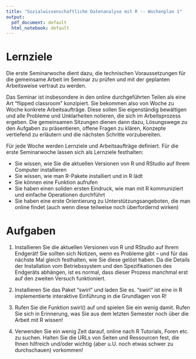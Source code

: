 ```yaml
---
title: "Sozialwissenschaftliche Datenanalyse mit R -- Wochenplan 1"
output:
  pdf_document: default
  html_notebook: default
---
```


# Lernziele 

Die erste Seminarwoche dient dazu, die technischen Voraussetzungen für die gemeinsame Arbeit im Seminar zu prüfen und mit der geplanten Arbeitsweise vertraut zu werden. 

Das Seminar ist insbesondere in den online durchgeführten Teilen als eine Art "flipped classroom" konzipiert. Sie bekommen also von Woche zu Woche konkrete Arbeitsaufträge. Diese sollen Sie eigenständig bewältigen und alle Probleme und Unklarheiten notieren, die sich im Arbeitsprozess ergeben. Die gemeinsamen Sitzungen dienen dann dazu, Lösungswege zu den Aufgaben zu präsentieren, offene Fragen zu klären, Konzepte vertiefend zu erläutern und die nächsten Schritte vorzubereiten. 

Für jede Woche werden Lernziele und Arbeitsaufträge definiert. Für die erste Seminarwoche lassen sich als Lernziele festhalten: 

- Sie wissen, wie Sie die aktuellen Versionen von R und RStudio auf Ihrem Computer installieren
- Sie wissen, wie man R-Pakete installiert und in R lädt
- Sie können eine Funktion aufrufen
- Sie haben einen soliden ersten Eindruck, wie man mit R kommuniziert und einfache Operationen durchführt
- Sie haben eine erste Orientierung zu Unterstützungsangeboten, die man online findet (auch wenn diese teilweise noch überfordernd wirken)

# Aufgaben 

1) Installieren Sie die aktuellen Versionen von R und RStudio auf Ihrem Endgerät! Sie sollten sich Notizen, wenn es Probleme gibt -- und für das nächste Mal gleich festhalten, wie Sie diese gelöst haben. Da die Details der Installation vom Betriebssystem und den Spezifikationen des Endgeräts abhängen, ist es normal, dass dieser Prozess manchmal erst auf den zweiten Versuch funktioniert. 

2) Installieren Sie das Paket "swirl" und laden Sie es. "swirl" ist eine in R implementierte interaktive Einführung in die Grundlagen von R!

3) Rufen Sie die Funktion swirl() auf und spielen Sie ein wenig damit. Rufen Sie sich in Erinnerung, was Sie aus dem letzten Semester noch über die Arbeit mit R wissen!

4) Verwenden Sie ein wenig Zeit darauf, online nach R Tutorials, Foren etc. zu suchen. Halten Sie die URLs von Seiten und Ressourcen fest, die Ihnen hilfreich und/oder wichtig (aber u.U. noch etwas schwer zu durchschauen) vorkommen!
